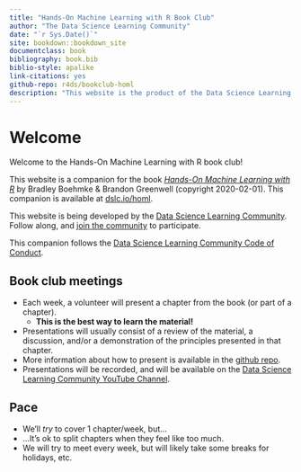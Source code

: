 ```yaml
--- 
title: "Hands-On Machine Learning with R Book Club"
author: "The Data Science Learning Community"
date: "`r Sys.Date()`"
site: bookdown::bookdown_site
documentclass: book
bibliography: book.bib
biblio-style: apalike
link-citations: yes
github-repo: r4ds/bookclub-homl
description: "This website is the product of the Data Science Learning Community's Hands-On Machine Learning with R Book Club."
---
```


# Welcome {-}

Welcome to the Hands-On Machine Learning with R book club! 

This website is a companion for the book [_Hands-On Machine Learning with R_](https://bradleyboehmke.github.io/HOML/) by Bradley Boehmke & Brandon Greenwell (copyright 2020-02-01).
This companion is available at [dslc.io/homl](https://dslc.io/homl).

This website is being developed by the [Data Science Learning Community](https://dslc.io). Follow along, and [join the community](https://dslc.io/join) to participate.

This companion follows the [Data Science Learning Community Code of Conduct](https://dslc.io/conduct).

## Book club meetings {-}

- Each week, a volunteer will present a chapter from the book (or part of a chapter).
  - **This is the best way to learn the material!**
- Presentations will usually consist of a review of the material, a discussion, and/or a demonstration of the principles presented in that chapter.
- More information about how to present is available in the [github repo](https://github.com/r4ds/bookclub-homl).
- Presentations will be recorded, and will be available on the [Data Science Learning Community YouTube Channel](https://dslc.io/youtube).

## Pace {-}

- We'll _try_ to cover 1 chapter/week, but...
- ...It's ok to split chapters when they feel like too much.
- We will try to meet every week, but will likely take some breaks for holidays, etc.
